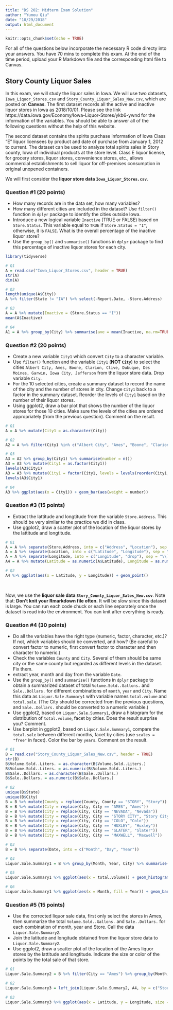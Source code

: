 ```yaml
---
title: "DS 202: Midterm Exam Solution"
author: "Yumou Qiu"
date: "10/29/2018"
output: html_document
---
```


```r
knitr::opts_chunk$set(echo = TRUE)
```

For all of the questions below incorporate the necessary R code directy into your answers. You have 70 mins to complete this exam. At the end of the time period, upload your R Markdown file and the corresponding html file to Canvas.

## Story County Liquor Sales

In this exam, we will study the liquor sales in Iowa. We will use two datasets, `Iowa_Liquor_Stores.csv` and `Story_County_Liquor_Sales_New.csv`, which are posted on **Canvas**.
The first dataset records all the active and inactive liquor stores in Iowa as 2018/10/01. Please see the link https://data.iowa.gov/Economy/Iowa-Liquor-Stores/ykb6-ywnd for the information of the variables. You should be able to answer all of the following questions without the help of this website.

The second dataset contains the spirits purchase information of Iowa Class "E" liquor licensees by product and date of purchase from January 1, 2012 to current. The dataset can be used to analyze total spirits sales in Story county, Iowa of individual products at the store level.
Class E liquor license, for grocery stores, liquor stores, convenience stores, etc., allows commercial establishments to sell liquor for off-premises consumption in original unopened containers.

We will first consider the **liquor store data `Iowa_Liquor_Stores.csv`**.

### Question #1 (20 points)

- How many records are in the data set, how many variables?
- How many different cities are included in the dataset? Use `filter()` function in `dplyr` package to identify the cities outside Iowa.
- Introduce a new logical variable `Inactive` (TRUE or FALSE) based on `Store.Status`. This variable equal to `TRUE` if `Store.Status = "I"`, otherwise, it is `FALSE`. What is the overall percentage of the inactive liquor store? 
- Use the `group_by()` and `summarise()` functions in `dplyr` package to find this percentage of inactive liquor stores for each city.

```r
library(tidyverse)

# Q1
A = read.csv("Iowa_Liquor_Stores.csv", header = TRUE)
str(A)
dim(A)

# Q2
length(unique(A$City))
A %>% filter(State != "IA") %>% select(-Report.Date, -Store.Address)

# Q3
A = A %>% mutate(Inactive = (Store.Status == "I"))
mean(A$Inactive)

# Q4
A1 = A %>% group_by(City) %>% summarise(ave = mean(Inactive, na.rm=TRUE))
```

### Question #2 (20 points)

- Create a new variable `City1` which convert `City` to a character variable.
- Use `filter()` function and the variable `City1` (**NOT `City`**) to select the cities `Albert City, Ames, Boone, Clarion, Clive, Dubuque, Des Moines, Garwin, Iowa City, Jefferson` from the liquor store data. Drop variable `City`.
- For the 10 selected cities, create a summary dataset to record the name of the city and the number of stores in city. Change `City1` back to a factor in the summary dataset. Reorder the levels of `City1` based on the number of their liquor stores.
- Using ggplot2, draw a bar plot that shows the number of the liquor stores for those 10 cities. Make sure the levels of the cities are ordered appropriately (from the previous question). Comment on the result.

```r
# Q1
A = A %>% mutate(City1 = as.character(City))

# Q2
A2 = A %>% filter(City1 %in% c("Albert City", "Ames", "Boone", "Clarion", "Clive", "Dubuque", "Des Moines", "Garwin", "Iowa City", "Jefferson")) %>% select(-City)

# Q3
A3 = A2 %>% group_by(City1) %>% summarise(number = n())
A3 = A3 %>% mutate(City1 = as.factor(City1))
levels(A3$City1)
A3 = A3 %>% mutate(City1 = factor(City1, levels = levels(reorder(City1, number, sum))))
levels(A3$City1)

# Q4
A3 %>% ggplot(aes(x = City1)) + geom_bar(aes(weight = number))
```

### Question #3 (15 points)

- Extract the lattitude and longtitude from the variable `Store.Address`. This should be very similar to the practice we did in class.
- Use ggplot2, draw a scatter plot of the location of the liquor stores by the lattitude and longtitude.

```r
# Q1
A = A %>% separate(Store.Address, into = c("Address", "Location"), sep = "\n\\(")
A = A %>% separate(Location, into = c("Latitude", "Longitude"), sep = ",") %>% select(-Address)
A = A %>% separate(Longitude, into = c("Longitude", "drop"), sep = "\\)") %>% select(-drop)
A4 = A %>% mutate(Latitude = as.numeric(A$Latitude), Longitude = as.numeric(A$Longitude)) %>% select(Name, City, Inactive, Latitude, Longitude)

# Q2
A4 %>% ggplot(aes(x = Latitude, y = Longitude)) + geom_point()
```

<br>

Now, we use the **liquor sale data `Story_County_Liquor_Sales_New.csv`**.
Note that: **Don't knit your Rmarkdown file often.** It will be slow since this dataset is large. You can run each code chuck or each line separately once the dataset is read into the environment. You can knit after everything is ready.

### Question #4 (30 points)

- Do all the variables have the right type (numeric, factor, character, etc.)? If not, which variables should be converted, and how? (Be careful to convert factor to numeric, first convert factor to character and then character to numeric.)
- Check the variables `County` and `City`. Several of them should be same city or the same county but regarded as different levels in the dataset. Fix them.
- extract year, month and day from the variable `Date`.
- Use the `group_by()` and `summarise()` functions in `dplyr` package to obtain a summarized dataset of total `Volume.Sold..Gallons.` and `Sale..Dollars.` for different combinations of `month`, `year` and `City`. Name this data as `Liquor.Sale.Summary1` with variable names `total.volume` and `total.sale`. (The City should be corrected from the previous questions, and `Sale..Dollars.` should be converted to a numeric variable.)
- Use ggplot2, based on `Liquor.Sale.Summary1`, draw a histogram for the distribution of `total.volume`, facet by cities. Does the result surprise you? Comment.
- Use barplot in ggplot2, based on `Liquor.Sale.Summary1`, compare the `total.sale` between different months, facet by cities (use `scales = "free"` in facet). Color the bar by `years`. Comment on the result.

```r
# Q1
B = read.csv("Story_County_Liquor_Sales_New.csv", header = TRUE)
str(B)
B$Volume.Sold..Liters. = as.character(B$Volume.Sold..Liters.)
B$Volume.Sold..Liters. = as.numeric(B$Volume.Sold..Liters.)
B$Sale..Dollars. = as.character(B$Sale..Dollars.)
B$Sale..Dollars. = as.numeric(B$Sale..Dollars.)

# Q2
unique(B$State)
unique(B$City)
B = B %>% mutate(County = replace(County, County == "STORY", "Story"))
B = B %>% mutate(City = replace(City, City == "AMES", "Ames"))
B = B %>% mutate(City = replace(City, City == "NEVADA", "Nevada"))
B = B %>% mutate(City = replace(City, City == "STORY CITY", "Story City"))
B = B %>% mutate(City = replace(City, City == "COLO", "Colo"))
B = B %>% mutate(City = replace(City, City == "HUXLEY", "Huxley"))
B = B %>% mutate(City = replace(City, City == "SLATER", "Slater"))
B = B %>% mutate(City = replace(City, City == "MAXWELL", "Maxwell"))

# Q3
B = B %>% separate(Date, into = c("Month", "Day", "Year"))

# Q4
Liquor.Sale.Summary1 = B %>% group_by(Month, Year, City) %>% summarise(total.volume = sum(Volume.Sold..Gallons., na.rm = TRUE), total.sale = sum(Sale..Dollars., na.rm = TRUE))

# Q5
Liquor.Sale.Summary1 %>% ggplot(aes(x = total.volume)) + geom_histogram() + facet_wrap(~City)

# Q6
Liquor.Sale.Summary1 %>% ggplot(aes(x = Month, fill = Year)) + geom_bar(aes(weight = total.sale)) + facet_wrap(~City, scales = "free")
```

### Question #5 (15 points)

- Use the corrected liquor sale data, first only select the stores in Ames, then summarize the total `Volume.Sold..Gallons.` and `Sale..Dollars.` for each combination of month, year and Store. Call the data `Liquor.Sale.Summary2`.
- Join the latitude and longitude obtained from the liquor store data to `Liquor.Sale.Summary2`.
- Use ggplot2, draw a scatter plot of the location of the Ames liquor stores by the lattitude and longtitude. Indicate the size or color of the points by the total sale of that store.

```r
# Q1
Liquor.Sale.Summary2 = B %>% filter(City == "Ames") %>% group_by(Month, Year, Store.Name) %>% summarise(total.volume = sum(Volume.Sold..Gallons., na.rm = TRUE), total.sale = sum(Sale..Dollars., na.rm = TRUE))

# Q2
Liquor.Sale.Summary3 = left_join(Liquor.Sale.Summary2, A4, by = c("Store.Name" = "Name"))

# Q3
Liquor.Sale.Summary3 %>% ggplot(aes(x = Latitude, y = Longitude, size = total.sale)) + geom_point()
```